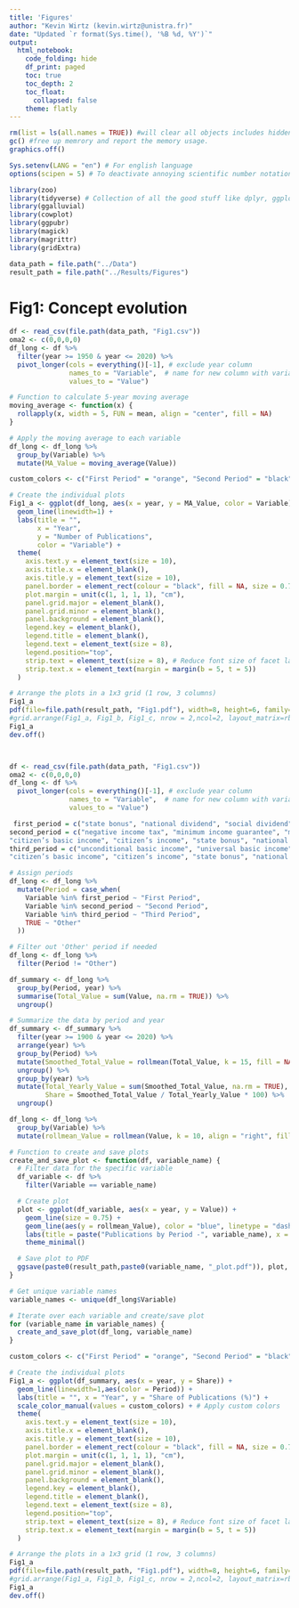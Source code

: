 ```yaml
---
title: 'Figures'
author: "Kevin Wirtz (kevin.wirtz@unistra.fr)"
date: "Updated `r format(Sys.time(), '%B %d, %Y')`"
output:
  html_notebook:
    code_folding: hide
    df_print: paged
    toc: true
    toc_depth: 2
    toc_float:
      collapsed: false
    theme: flatly
---
```


```r

rm(list = ls(all.names = TRUE)) #will clear all objects includes hidden objects.
gc() #free up memrory and report the memory usage.
graphics.off()

Sys.setenv(LANG = "en") # For english language
options(scipen = 5) # To deactivate annoying scientific number notation

library(zoo)
library(tidyverse) # Collection of all the good stuff like dplyr, ggplot2 ect.
library(ggalluvial)
library(cowplot)
library(ggpubr)
library(magick)
library(magrittr)
library(gridExtra)

data_path = file.path("../Data") 
result_path = file.path("../Results/Figures") 

```

# Fig1: Concept evolution

```r
df <- read_csv(file.path(data_path, "Fig1.csv"))
oma2 <- c(0,0,0,0)
df_long <- df %>%
  filter(year >= 1950 & year <= 2020) %>%
  pivot_longer(cols = everything()[-1], # exclude year column
               names_to = "Variable",  # name for new column with variable names
               values_to = "Value")

# Function to calculate 5-year moving average
moving_average <- function(x) {
  rollapply(x, width = 5, FUN = mean, align = "center", fill = NA)
}

# Apply the moving average to each variable
df_long <- df_long %>%
  group_by(Variable) %>%
  mutate(MA_Value = moving_average(Value))

```

```r

custom_colors <- c("First Period" = "orange", "Second Period" = "black", "Third Period" = "#3357FF")

# Create the individual plots
Fig1_a <- ggplot(df_long, aes(x = year, y = MA_Value, color = Variable)) +
  geom_line(linewidth=1) +
  labs(title = "",
       x = "Year",
       y = "Number of Publications",
       color = "Variable") +
  theme(
    axis.text.y = element_text(size = 10),
    axis.title.x = element_blank(),
    axis.title.y = element_text(size = 10),
    panel.border = element_rect(colour = "black", fill = NA, size = 0.75),
    plot.margin = unit(c(1, 1, 1, 1), "cm"),
    panel.grid.major = element_blank(),
    panel.grid.minor = element_blank(),
    panel.background = element_blank(),
    legend.key = element_blank(),
    legend.title = element_blank(),
    legend.text = element_text(size = 8),
    legend.position="top",
    strip.text = element_text(size = 8), # Reduce font size of facet labels
    strip.text.x = element_text(margin = margin(b = 5, t = 5))
  )

# Arrange the plots in a 1x3 grid (1 row, 3 columns)
Fig1_a
pdf(file=file.path(result_path, "Fig1.pdf"), width=8, height=6, family="Helvetica", pointsize=6)
#grid.arrange(Fig1_a, Fig1_b, Fig1_c, nrow = 2,ncol=2, layout_matrix=rbind(c(1,1, 2,2), c(NA, 3, 3, NA)))
Fig1_a
dev.off()




```




```r
df <- read_csv(file.path(data_path, "Fig1.csv"))
oma2 <- c(0,0,0,0)
df_long <- df %>%
  pivot_longer(cols = everything()[-1], # exclude year column
               names_to = "Variable",  # name for new column with variable names
               values_to = "Value")

 first_period = c("state bonus", "national dividend", "social dividend", "minimum income", "social credit")
second_period = c("negative income tax", "minimum income guarantee", "minimum income", "guaranteed minimum income", "basic income guarantee", "demogrant", "guaranteed income", "credit income tax", "citizen's wage",
"citizen’s basic income", "citizen’s income", "state bonus", "national dividend", "social dividend", "minimum income", "social credit")
third_period = c("unconditional basic income", "universal basic income", "negative income tax", "minimum income guarantee", "minimum income", "guaranteed minimum income", "basic income guarantee", "demogrant", "guaranteed income", "credit income tax", "citizen's wage",
"citizen’s basic income", "citizen’s income", "state bonus", "national dividend", "social dividend", "minimum income", "social credit") 

# Assign periods
df_long <- df_long %>%
  mutate(Period = case_when(
    Variable %in% first_period ~ "First Period",
    Variable %in% second_period ~ "Second Period",
    Variable %in% third_period ~ "Third Period",
    TRUE ~ "Other"
  ))

# Filter out 'Other' period if needed
df_long <- df_long %>%
  filter(Period != "Other")

df_summary <- df_long %>%
  group_by(Period, year) %>%
  summarise(Total_Value = sum(Value, na.rm = TRUE)) %>%
  ungroup()

# Summarize the data by period and year
df_summary <- df_summary %>%
  filter(year >= 1900 & year <= 2020) %>%
  arrange(year) %>%
  group_by(Period) %>%
  mutate(Smoothed_Total_Value = rollmean(Total_Value, k = 15, fill = NA, align = "center")) %>%
  ungroup() %>%
  group_by(year) %>%
  mutate(Total_Yearly_Value = sum(Smoothed_Total_Value, na.rm = TRUE),
         Share = Smoothed_Total_Value / Total_Yearly_Value * 100) %>%
  ungroup()

```



```r
df_long <- df_long %>%
  group_by(Variable) %>%
  mutate(rollmean_Value = rollmean(Value, k = 10, align = "right", fill = NA))

# Function to create and save plots
create_and_save_plot <- function(df, variable_name) {
  # Filter data for the specific variable
  df_variable <- df %>%
    filter(Variable == variable_name)

  # Create plot
  plot <- ggplot(df_variable, aes(x = year, y = Value)) +
    geom_line(size = 0.75) +
    geom_line(aes(y = rollmean_Value), color = "blue", linetype = "dashed", size = 0.75) +
    labs(title = paste("Publications by Period -", variable_name), x = "Year", y = "N_pubs") +
    theme_minimal()

  # Save plot to PDF
  ggsave(paste0(result_path,paste0(variable_name, "_plot.pdf")), plot, width = 6, height = 4)
}

# Get unique variable names
variable_names <- unique(df_long$Variable)

# Iterate over each variable and create/save plot
for (variable_name in variable_names) {
  create_and_save_plot(df_long, variable_name)
}

```


```r

custom_colors <- c("First Period" = "orange", "Second Period" = "black", "Third Period" = "#3357FF")

# Create the individual plots
Fig1_a <- ggplot(df_summary, aes(x = year, y = Share)) +
  geom_line(linewidth=1,aes(color = Period)) +
  labs(title = "", x = "Year", y = "Share of Publications (%)") +
  scale_color_manual(values = custom_colors) + # Apply custom colors
  theme(
    axis.text.y = element_text(size = 10),
    axis.title.x = element_blank(),
    axis.title.y = element_text(size = 10),
    panel.border = element_rect(colour = "black", fill = NA, size = 0.75),
    plot.margin = unit(c(1, 1, 1, 1), "cm"),
    panel.grid.major = element_blank(),
    panel.grid.minor = element_blank(),
    panel.background = element_blank(),
    legend.key = element_blank(),
    legend.title = element_blank(),
    legend.text = element_text(size = 8),
    legend.position="top",
    strip.text = element_text(size = 8), # Reduce font size of facet labels
    strip.text.x = element_text(margin = margin(b = 5, t = 5))
  )

# Arrange the plots in a 1x3 grid (1 row, 3 columns)
Fig1_a
pdf(file=file.path(result_path, "Fig1.pdf"), width=8, height=6, family="Helvetica", pointsize=6)
#grid.arrange(Fig1_a, Fig1_b, Fig1_c, nrow = 2,ncol=2, layout_matrix=rbind(c(1,1, 2,2), c(NA, 3, 3, NA)))
Fig1_a
dev.off()




```